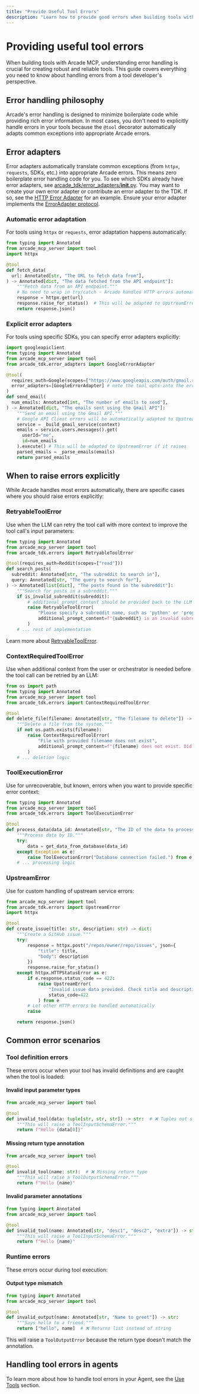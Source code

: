 ```yaml
---
title: "Provide Useful Tool Errors"
description: "Learn how to provide good errors when building tools with Arcade MCP"
---
```



#  Providing useful tool errors

When building tools with Arcade MCP, understanding error handling is crucial for creating robust and reliable tools. This guide covers everything you need to know about handling errors from a tool developer's perspective.

## Error handling philosophy

Arcade's error handling is designed to minimize boilerplate code while providing rich error information. In most cases, you don't need to explicitly handle errors in your tools because the `@tool` decorator automatically adapts common exceptions into appropriate Arcade errors.

<ErrorHierarchy description="Arcade uses a structured error hierarchy to categorize different types of errors."/>

## Error adapters

Error adapters automatically translate common exceptions (from `httpx`, `requests`, SDKs, etc.) into appropriate Arcade errors. This means zero boilerplate error handling code for you. To see which SDKs already have error adapters, see [arcade_tdk/error_adapters/__init__.py](https://github.com/ArcadeAI/arcade-ai/blob/main/libs/arcade-tdk/arcade_tdk/error_adapters/__init__.py). You may want to create your own error adapter or contribute an error adapter to the TDK. If so, see the [HTTP Error Adapter](https://github.com/ArcadeAI/arcade-ai/blob/main/libs/arcade-tdk/arcade_tdk/providers/http/error_adapter.py) for an example. Ensure your error adapter implements the [ErrorAdapter protocol](https://github.com/ArcadeAI/arcade-ai/blob/main/libs/arcade-tdk/arcade_tdk/error_adapters/base.py).

### Automatic error adaptation

For tools using `httpx` or `requests`, error adaptation happens automatically:

```python
from typing import Annotated
from arcade_mcp_server import tool
import httpx

@tool
def fetch_data(
  url: Annotated[str, "The URL to fetch data from"],
) -> Annotated[dict, "The data fetched from the API endpoint"]:
    """Fetch data from an API endpoint."""
    # No need to wrap in try/catch - Arcade handles HTTP errors automatically
    response = httpx.get(url)
    response.raise_for_status()  # This will be adapted to UpstreamError if it raises
    return response.json()
```

### Explicit error adapters

For tools using specific SDKs, you can specify error adapters explicitly:

```python
import googleapiclient
from typing import Annotated
from arcade_mcp_server import tool
from arcade_tdk.error_adapters import GoogleErrorAdapter

@tool(
  requires_auth=Google(scopes=["https://www.googleapis.com/auth/gmail.readonly"]),
  error_adapters=[GoogleErrorAdapter] # note the tool opts-into the error adapter
)
def send_email(
  num_emails: Annotated[int, "The number of emails to send"],
) -> Annotated[dict, "The emails sent using the Gmail API"]:
    """Send an email using the Gmail API."""
    # Google API Client errors will be automatically adapted to Upstream Arcade errors for you
    service = _build_gmail_service(context)
    emails = service.users.messages().get(
      userId="me",
      id=num_emails
    ).execute() # This will be adapted to UpstreamError if it raises
    parsed_emails = _parse_emails(emails)
    return parsed_emails
```

## When to raise errors explicitly

While Arcade handles most errors automatically, there are specific cases where you should raise errors explicitly:

### RetryableToolError

Use when the LLM can retry the tool call with more context to improve the tool call's input parameters:

```python
from typing import Annotated
from arcade_mcp_server import tool
from arcade_tdk.errors import RetryableToolError

@tool(requires_auth=Reddit(scopes=["read"]))
def search_posts(
  subreddit: Annotated[str, "The subreddit to search in"],
  query: Annotated[str, "The query to search for"],
) -> Annotated[list[dict], "The posts found in the subreddit"]:
    """Search for posts in a subreddit."""
    if is_invalid_subreddit(subreddit):
        # additional_prompt_content should be provided back to the LLM
        raise RetryableToolError(
            "Please specify a subreddit name, such as 'python' or 'programming'",
            additional_prompt_content=f"{subreddit} is an invalid subreddit name. Please specify a valid subreddit name"
        )
    # ... rest of implementation
```

Learn more about [RetryableToolError](/home/build-tools/retry-tools-with-improved-prompt).

### ContextRequiredToolError

Use when additional context from the user or orchestrator is needed before the tool call can be retried by an LLM:

```python
from os import path
from typing import Annotated
from arcade_mcp_server import tool
from arcade_tdk.errors import ContextRequiredToolError

@tool
def delete_file(filename: Annotated[str, "The filename to delete"]) -> Annotated[str, "The filename that was deleted"]:
    """Delete a file from the system."""
    if not os.path.exists(filename):
        raise ContextRequiredToolError(
            "File with provided filename does not exist",
            additional_prompt_content=f"{filename} does not exist. Did you mean one of these: {get_valid_filenames()}",
        )
    # ... deletion logic
```

### ToolExecutionError

Use for unrecoverable, but known, errors when you want to provide specific error context:

```python
from typing import Annotated
from arcade_mcp_server import tool
from arcade_tdk.errors import ToolExecutionError

@tool
def process_data(data_id: Annotated[str, "The ID of the data to process"]) -> Annotated[dict, "The processed data"]:
    """Process data by ID."""
    try:
        data = get_data_from_database(data_id)
    except Exception as e:
        raise ToolExecutionError("Database connection failed.") from e
    # ... processing logic
```

### UpstreamError

Use for custom handling of upstream service errors:

```python
from arcade_mcp_server import tool
from arcade_tdk.errors import UpstreamError
import httpx

@tool
def create_issue(title: str, description: str) -> dict:
    """Create a GitHub issue."""
    try:
        response = httpx.post("/repos/owner/repo/issues", json={
            "title": title,
            "body": description
        })
        response.raise_for_status()
    except httpx.HTTPStatusError as e:
        if e.response.status_code == 422:
            raise UpstreamError(
                "Invalid issue data provided. Check title and description.",
                status_code=422
            ) from e
        # Let other HTTP errors be handled automatically
        raise

    return response.json()
```

## Common error scenarios

### Tool definition errors

These errors occur when your tool has invalid definitions and are caught when the tool is loaded:

#### Invalid input parameter types

```python
from arcade_mcp_server import tool

@tool
def invalid_tool(data: tuple[str, str, str]) -> str:  # ❌ Tuples not supported
    """This will raise a ToolInputSchemaError."""
    return f"Hello {data[0]}"
```

#### Missing return type annotation

```python
from arcade_mcp_server import tool

@tool
def invalid_tool(name: str):  # ❌ Missing return type
    """This will raise a ToolOutputSchemaError."""
    return f"Hello {name}"
```

#### Invalid parameter annotations

```python
from typing import Annotated
from arcade_mcp_server import tool

@tool
def invalid_tool(name: Annotated[str, "desc1", "desc2", "extra"]) -> str:  # ❌ Too many annotations
    """This will raise a ToolInputSchemaError."""
    return f"Hello {name}"
```

### Runtime errors

These errors occur during tool execution:

#### Output type mismatch

```python
from typing import Annotated
from arcade_mcp_server import tool

@tool
def invalid_output(name: Annotated[str, "Name to greet"]) -> str:
    """Says hello to a friend."""
    return ["hello", name]  # ❌ Returns list instead of string
```

This will raise a `ToolOutputError` because the return type doesn't match the annotation.

## Handling tool errors in agents

To learn more about how to handle tool errors in your Agent, see the [Use Tools](/home/use-tools/error-handling) section.
